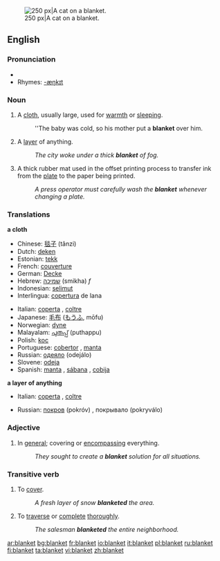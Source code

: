[[Image:2003-08-10 feather 04.JPG|thumb|right|250 px|A cat on a blanket.]]
==English==

===Pronunciation===
{{wikipedia}}
*{{audio|en-us-blanket.ogg|Audio (US)}}
*Rhymes: [[Rhymes:English:-æŋkɪt|-æŋkɪt]]

===Noun===
{{en-noun}} 

# A [[cloth]], usually large, used for [[warmth]] or [[sleeping]].
#:''The baby was cold, so his mother put a '''blanket''' over him.
# A [[layer]] of anything.
#:''The city woke under a thick '''blanket''' of fog.''
# A thick rubber mat used in the offset printing process to transfer ink from the [[plate]] to the paper being printed.
#:''A press operator must carefully wash the '''blanket''' whenever changing a plate.''

===Translations===
'''a cloth'''
{{top}}
*Chinese: [[毯子]] (tǎnzi)
*Dutch: [[deken]] {{n}} 
*Estonian: [[tekk]]
*French: [[couverture]] {{f}}
*German: [[Decke]] {{f}}
*Hebrew: [[שמיכה]] (smikha) ''f''
*Indonesian: [[selimut]] 
*Interlingua: [[copertura]] de lana
{{mid}}
*Italian: [[coperta]] {{f}}, [[coltre]] {{f}}
*Japanese: [[毛布]] ([[もうふ]], mōfu)
*Norwegian: [[dyne]] {{c}}
*Malayalam: [[പുതപ്പ്‌]] (puthappu)
*Polish: [[koc]] {{n}}
*Portuguese: [[cobertor]] {{m}}, [[manta]] {{f}}
*Russian: [[одеяло]] (odejálo) {{n}}
*Slovene: [[odeja]] {{f}}
*Spanish: [[manta]] {{f}}, [[sábana]] {{f}}, [[cobija]] {{f}}
{{bottom}}

'''a layer of anything'''
{{top}}
*Italian: [[coperta]] {{f}}, [[coltre]] {{f}}
{{mid}}
*Russian: [[покров]] (pokróv) {{m}}, покрывало (pokryválo) {{n}}
{{bottom}}

===Adjective===
{{en-adj|-}}

# In [[general]]; covering or [[encompassing]] everything.
#:''They sought to create a '''blanket''' solution for all situations.''

===Transitive verb===
{{en-verb}}

# To [[cover]].
#:''A fresh layer of snow '''blanketed''' the area.''
# To [[traverse]] or [[complete]] [[thorough]]ly.
#:''The salesman '''blanketed''' the entire neighborhood.''

[[ar:blanket]]
[[bg:blanket]]
[[fr:blanket]]
[[io:blanket]]
[[it:blanket]]
[[pl:blanket]]
[[ru:blanket]]
[[fi:blanket]]
[[ta:blanket]]
[[vi:blanket]]
[[zh:blanket]]